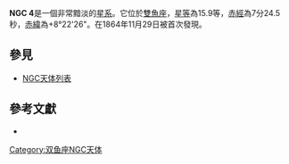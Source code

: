 {{Infobox galaxy
| name = [[New_General_Catalogue|NGC]] 4
| image =[[File:NGC_0004_2MASS.jpg|220px]]
| caption = NGC 4 ([[2MASS|2MASS]])
| epoch = [[J2000|J2000]]
| ra = {{RA|00|07|24.41}}<ref name="ned">{{cite web
  | title=NASA/IPAC Extragalactic Database
  | work=Results for NGC 0004
  | url=http://nedwww.ipac.caltech.edu/cgi-bin/nph-objsearch?objname=NGC+4&img_stamp=yes&extend=no
  | accessdate=2006-11-04
  | archive-date=2020-05-23
  | archive-url=https://web.archive.org/web/20200523020646/http://ned.ipac.caltech.edu/cgi-bin/nph-objsearch?objname=NGC+4&img_stamp=yes&extend=no
  | dead-url=no
  }}</ref>
| dec = {{DEC|+08|22|25.6}}<ref name="ned" />
| constellation name = [[雙魚座|雙魚座]]
| z = ''unknown''(?)<ref name=ned/>
| h_radial_v =
| dist_ly =
| type = S<ref name="hyperleda">{{cite web
  | title=Hyperleda
  | work=Results for NGC 4
  | url=http://leda.univ-lyon1.fr/
  | accessdate=2006-05-03
  | archive-date=2019-10-27
  | archive-url=https://web.archive.org/web/20191027080149/http://leda.univ-lyon1.fr/
  | dead-url=no
  }}</ref>
| appmag_v = 16.8<ref name="hyperleda"/>
| size_v = 0′.6 × 0′.3<ref name="hyperleda"/>
| notes =
| names = [[Principal_Galaxies_Catalogue|PGC]] 212468, [[Boss_General_Catalogue|GC]] 5081.
}}
'''NGC 4'''是一個非常黯淡的[[星系|星系]]。它位於[[雙魚座|雙魚座]]，[[星等|星等]]為15.9等，[[赤經|赤經]]為7分24.5秒，[[赤緯|赤緯]]為+8°22'26"。在1864年11月29日被首次發現。


== 參見 ==
* [[NGC天体列表|NGC天体列表]]

==參考文獻==
{{Reflist}}
* {{WikiSky}}

{{Catalogs|NGC=4|PGC=212468|GC=5081}}
{{Sky|00|07|24.4|+|8|22|25.6|212000000}}
{{DEFAULTSORT:NGC 0004}}

{{Galaxy-stub}}

[[Category:双鱼座NGC天体|Category:双鱼座NGC天体]]